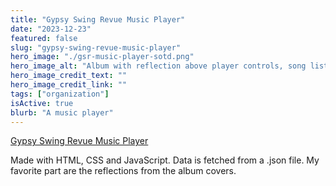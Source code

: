 ```yaml
---
title: "Gypsy Swing Revue Music Player"
date: "2023-12-23"
featured: false
slug: "gypsy-swing-revue-music-player"
hero_image: "./gsr-music-player-sotd.png"
hero_image_alt: "Album with reflection above player controls, song list on the side."
hero_image_credit_text: ""
hero_image_credit_link: ""
tags: ["organization"]
isActive: true
blurb: "A music player"
---
```


[Gypsy Swing Revue Music Player](https://elliotreed.github.io/GSRMusicPlayer/)

Made with HTML, CSS and JavaScript. Data is fetched from a .json file. My favorite part are the reflections from the album covers.
